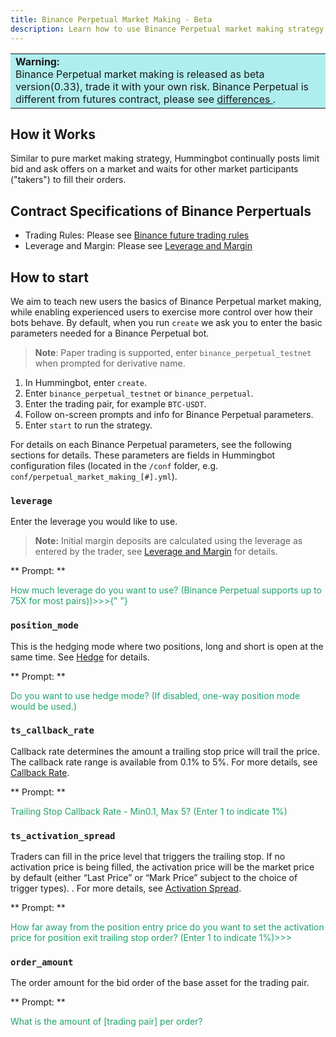 ```yaml
---
title: Binance Perpetual Market Making - Beta
description: Learn how to use Binance Perpetual market making strategy
---
```


<table>
  <tr>
    <td style="background-color: #AFEEEE">
      <b> Warning:</b> <br />
      Binance Perpetual market making is released as beta version(0.33), trade it
      with your own risk. Binance Perpetual is different from futures contract, please
      see <a href="https://www.binance.com/en/support/faq/360033524991">
        differences
      </a>.
    </td>
  </tr>
</table>

## How it Works

Similar to pure market making strategy, Hummingbot continually posts limit bid and ask offers on a market and waits for other market participants ("takers") to fill their orders.

## Contract Specifications of Binance Perpertuals

- Trading Rules: Please see [Binance future trading rules](https://www.binance.com/en/futures/trading-rules)
- Leverage and Margin: Please see [Leverage and Margin](https://www.binance.com/en/support/faq/360033162192)

## How to start

We aim to teach new users the basics of Binance Perpetual market making, while enabling experienced users to exercise more control over how their bots behave. By default, when you run `create` we ask you to enter the basic parameters needed for a Binance Perpetual bot.

> **Note**: Paper trading is supported, enter `binance_perpetual_testnet` when prompted for derivative name.

1. In Hummingbot, enter `create`.
2. Enter `binance_perpetual_testnet` or `binance_perpetual`.
3. Enter the trading pair, for example `BTC-USDT`.
4. Follow on-screen prompts and info for Binance Perpetual parameters.
5. Enter `start` to run the strategy.

For details on each Binance Perpetual parameters, see the following sections for details. These parameters are fields in Hummingbot configuration files (located in the `/conf` folder, e.g. `conf/perpetual_market_making_[#].yml`).

### `leverage`

Enter the leverage you would like to use.

> **Note:** Initial margin deposits are calculated using the leverage as entered by the trader, see [Leverage and Margin](https://www.binance.com/en/support/faq/360033162192) for details.

** Prompt: **

<div style={{ padding: "10px 20px", backgroundColor: "#1c1c1c" }}>
  <font color="#20a26a">
    How much leverage do you want to use? (Binance Perpetual supports up to 75X
    for most pairs))>>>{" "}
  </font>
</div>

### `position_mode`

This is the hedging mode where two positions, long and short is open at the same time. See [Hedge](https://www.binance.com/en/support/faq/360041513552) for details.

** Prompt: **

<div style={{ padding: "10px 20px", backgroundColor: "#1c1c1c" }}>
  <font color="#20a26a">
    Do you want to use hedge mode? (If disabled, one-way position mode would be
    used.)
  </font>
</div>

### `ts_callback_rate`

Callback rate determines the amount a trailing stop price will trail the price. The callback rate range is available from 0.1% to 5%. For more details, see [Callback Rate](https://www.binance.com/en/support/faq/360042299292).

** Prompt: **

<div style={{ padding: "10px 20px", backgroundColor: "#1c1c1c" }}>
  <font color="#20a26a">
    Trailing Stop Callback Rate - Min0.1, Max 5? (Enter 1 to indicate 1%)
  </font>
</div>

### `ts_activation_spread`

Traders can fill in the price level that triggers the trailing stop. If no activation price is being filled, the activation price will be the market price by default (either “Last Price” or “Mark Price” subject to the choice of trigger types). . For more details, see [Activation Spread](https://www.binance.com/en/support/faq/360042299292).

** Prompt: **

<div style={{ padding: "10px 20px", backgroundColor: "#1c1c1c" }}>
  <font color="#20a26a">
    How far away from the position entry price do you want to set the activation
    price for position exit trailing stop order? (Enter 1 to indicate 1%)>>>
  </font>
</div>

### `order_amount`

The order amount for the bid order of the base asset for the trading pair.

** Prompt: **

<div style={{ padding: "10px 20px", backgroundColor: "#1c1c1c" }}>
  <font color="#20a26a">What is the amount of [trading pair] per order?</font>
</div>
